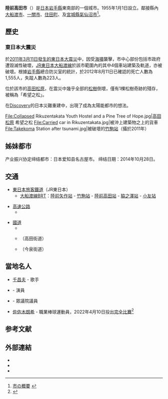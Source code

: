 {{Infobox 日本的市|
自治體名=陸前高田市|
圖像=[[File:Rikuzentakata_tuitousisetu.JPG|240px]]|
圖像說明=[[道之驛|道之驛]][[高田松原|高田松原]]遺址上的[[東日本大震災|東日本大震災]]追悼設施|
市章=[[File:Emblem_of_Rikuzentakata,_Iwate.svg|100px]]|
日文原名=陸前高田市|
平假名=りくぜんたかたし|
羅馬字拼音=Rikuzentakata-shi|
都道府縣=岩手縣|
支廳=|
編號=03210-7|
面積=232.27|
邊界未定=|
人口=19,577|
統計時間=2013年7月1日| 
自治體=[[岩手縣|岩手縣]]<br />[[大船渡市|大船渡市]]、[[一關市|一關市]]<br />[[氣仙郡|氣仙郡]]：[[住田町|住田町]]<br />[[宮城縣|宮城縣]]<br />[[氣仙沼市|氣仙沼市]]|
樹=[[柳杉|柳杉]]|
花=[[山茶花|山茶花]]|
鳥=[[海鷗|海鷗]]|
其他象徵物=|
其他象徵=|
市長={{link-ja|戶羽太|戸羽太}}|
議員數=18|
郵遞區號=029-2292|
所在地=陸前高田市高田町字館之沖110番地|
電話號碼=192-54-2111（代表）|
外部連結=http://www.city.rikuzentakata.iwate.jp/|
經度=|
緯度=|
地圖=[[File:Rikuzentakata_city,_Iwate_prefecture_Japan.svg|250px]]|
}}
'''陸前高田市'''（{{jpn|j=陸前高田市|hg=りくぜんたかたし|rm=Rikuzentakata shi|f=y}}）是[[日本|日本]][[岩手縣|岩手縣]]東南部的一個城市。1955年1月1日設立。鄰接縣內[[大船渡市|大船渡市]]、[[一關市|一關市]]、[[住田町|住田町]]、及[[宮城縣|宮城縣]][[氣仙沼市|氣仙沼市]]<ref>[http://www.city.rikuzentakata.iwate.jp/gaiyou/index.html 市の概要] {{webarchive|url=https://web.archive.org/web/20070923024644/http://www.city.rikuzentakata.iwate.jp/gaiyou/index.html |date=2007-09-23 }}</ref>。

== 歷史 ==
=== 東日本大震災 ===
於[[2011年日本本州島海域地震|2011年3月11日發生的東日本大震災]]中，因受[[海嘯|海嘯]]襲擊，市中心部份包括市政府遭毀滅性破壞，[[東日本旅客鐵道|JR東日本]][[大船渡線|大船渡線]]於該市範圍內的其中4個車站建築及軌道，亦被破壞。根據[[岩手縣|岩手縣]]總合防災室的統計，於2012年8月11日已確認的死亡人數為1,555人，失蹤人數為223人。

位於該市的[[高田松原|高田松原]]，在震災中幾乎全部的[[松樹|松樹]]倒壞，僅有1棵松樹奇跡的殘存，被稱為「希望之松」。

在[[Discovery|Discovery]]的日本災難重建中，出現了成為太陽能都市的想法。

<gallery>
File:Collapsed Rikuzentakata Youth Hostel and a Pine Tree of Hope.jpg|[[高田松原|高田松原]] 希望之松
File:Carried car in Rikuzentakata.jpg|被沖上建築物之上的貨車
File:Takekoma Station after tsunami.jpg|被破壞的[[竹駒站|竹駒站]]（攝於2011年）
</gallery>

== 姊妹都市 ==
产业振兴协定缔结都市：日本爱知县名古屋市。
缔结日期：2014年10月28日。

== 交通 ==
* [[東日本旅客鐵道|東日本旅客鐵道]]（JR東日本）
** [[大船渡線BRT|大船渡線BRT]]：[[陸前矢作站|陸前矢作站]] - [[竹駒站|竹駒站]] - [[陸前高田站|陸前高田站]] - [[脇之澤站|脇之澤站]] - [[小友站|小友站]]

* [[高速公路|高速公路]]
** {{link-ja|三陸縱貫自動車道|三陸縦貫自動車道}}

* [[國道|國道]]
** {{link-ja|國道45號|国道45号}}
** {{link-ja|國道340號|国道340号}}（高田街道）
** {{link-ja|國道343號|国道343号}}（今泉街道）

== 當地名人 ==
*[[千昌夫|千昌夫]] - 歌手
*{{link-ja|村上弘明|村上弘明}} - 演員
*{{link-ja|黃川田徹|黄川田徹}} - 眾議院議員
*[[佐佐木朗希|佐佐木朗希]] - 職業棒球運動員，2022年4月10日投出[[完全比賽|完全比賽]]<ref>{{cite news |title=311失去3至親 佐佐木朗希飆完全比賽「報答天上親人」 |url=https://udn.com/news/story/7001/6229777 |accessdate=2022-04-11 |publisher=聯合新聞網 |date=2022-04-11}}</ref>

== 参考文献 ==
<div class="references-small">
<references />
</div>

== 外部連結 ==
*{{Official}}
*{{Facebook}}
*{{Twitter}}

{{Iwate}}
{{Authority control}}